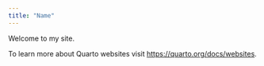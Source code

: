 ```yaml
---
title: "Name"
---
```


Welcome to my site.

To learn more about Quarto websites visit <https://quarto.org/docs/websites>.